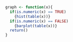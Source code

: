 ```r
graph <- function(x){
  if(is.numeric(x) == TRUE) 
    {hist(table(x))} 
  if(is.numeric(x) == FALSE) 
    {barplot(table(x))}
  return()
}
```

```r

```